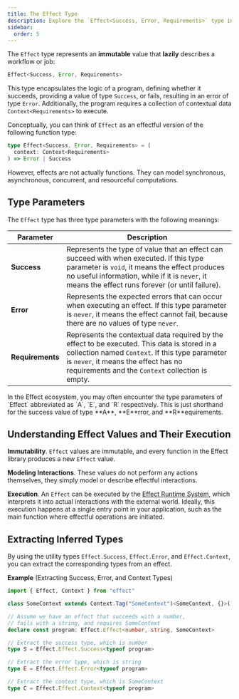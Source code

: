 ```yaml
---
title: The Effect Type
description: Explore the `Effect<Success, Error, Requirements>` type in the Effect ecosystem, representing an immutable, lazy description of a workflow or job. Understand its type parameters and conceptualize it as an effectful program. Learn how to interpret `Effect` values with the Effect Runtime System for effectful interactions with the external world.
sidebar:
  order: 5
---
```



The `Effect` type represents an **immutable** value that **lazily** describes a workflow or job:

```ts showLineNumbers=false
Effect<Success, Error, Requirements>
```

This type encapsulates the logic of a program, defining whether it succeeds, providing a value of type `Success`, or fails, resulting in an error of type `Error`. Additionally, the program requires a collection of contextual data `Context<Requirements>` to execute.

Conceptually, you can think of `Effect` as an effectful version of the following function type:

```ts showLineNumbers=false
type Effect<Success, Error, Requirements> = (
  context: Context<Requirements>
) => Error | Success
```

However, effects are not actually functions. They can model synchronous, asynchronous, concurrent, and resourceful computations.

## Type Parameters

The `Effect` type has three type parameters with the following meanings:

| Parameter        | Description                                                                                                                                                                                                                                    |
| ---------------- | ---------------------------------------------------------------------------------------------------------------------------------------------------------------------------------------------------------------------------------------------- |
| **Success**      | Represents the type of value that an effect can succeed with when executed. If this type parameter is `void`, it means the effect produces no useful information, while if it is `never`, it means the effect runs forever (or until failure). |
| **Error**        | Represents the expected errors that can occur when executing an effect. If this type parameter is `never`, it means the effect cannot fail, because there are no values of type `never`.                                                       |
| **Requirements** | Represents the contextual data required by the effect to be executed. This data is stored in a collection named `Context`. If this type parameter is `never`, it means the effect has no requirements and the `Context` collection is empty.   |

<Aside type="note" title="Type Parameter Abbreviations">
  In the Effect ecosystem, you may often encounter the type parameters of
  `Effect` abbreviated as `A`, `E`, and `R` respectively. This is just
  shorthand for the success value of type **A**, **E**rror, and
  **R**equirements.
</Aside>

## Understanding Effect Values and Their Execution

**Immutability**. `Effect` values are immutable, and every function in the Effect library produces a new `Effect` value.

**Modeling Interactions**. These values do not perform any actions themselves, they simply model or describe effectful interactions.

**Execution**. An `Effect` can be executed by the [Effect Runtime System](/docs/runtime/), which interprets it into actual interactions with the external world.
Ideally, this execution happens at a single entry point in your application, such as the main function where effectful operations are initiated.

## Extracting Inferred Types

By using the utility types `Effect.Success`, `Effect.Error`, and `Effect.Context`, you can extract the corresponding types from an effect.

**Example** (Extracting Success, Error, and Context Types)

```ts twoslash
import { Effect, Context } from "effect"

class SomeContext extends Context.Tag("SomeContext")<SomeContext, {}>() {}

// Assume we have an effect that succeeds with a number,
// fails with a string, and requires SomeContext
declare const program: Effect.Effect<number, string, SomeContext>

// Extract the success type, which is number
type S = Effect.Effect.Success<typeof program>

// Extract the error type, which is string
type E = Effect.Effect.Error<typeof program>

// Extract the context type, which is SomeContext
type C = Effect.Effect.Context<typeof program>
```
